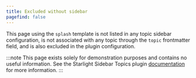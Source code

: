 ```yaml
---
title: Excluded without sidebar
pagefind: false
---
```


This page using the `splash` template is not listed in any topic sidebar configuration, is not associated with any topic through the `topic` frontmatter field, and is also excluded in the plugin configuration.

:::note
This page exists solely for demonstration purposes and contains no useful information.
See the Starlight Sidebar Topics plugin [documentation](/docs/getting-started/) for more information.
:::
